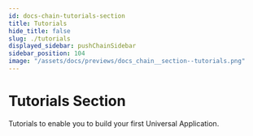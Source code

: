 ```yaml
---
id: docs-chain-tutorials-section
title: Tutorials
hide_title: false
slug: ./tutorials
displayed_sidebar: pushChainSidebar
sidebar_position: 104
image: "/assets/docs/previews/docs_chain__section--tutorials.png"
---
```


<head>
  <title>Tutorials Section | Push Chain Docs</title>
</head>


<!-- Content Start -->

# Tutorials Section

Tutorials to enable you to build your first Universal Application.

<br />

<DocCardList />
